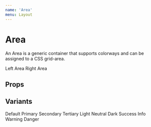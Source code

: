 ```yaml
---
name: 'Area'
menu: Layout
---
```




# Area

An Area is a generic container that supports colorways and can be assigned to a CSS grid-area.

<Playground>
  <Grid>
    <Area colorway="primary" area="left" padded>
      <Heading level="h3" align="center">Left Area</Heading>
    </Area>
    <Area colorway="secondary" area="right" padded>
      <Heading level="h3" align="center">Right Area</Heading>
    </Area>
  </Grid>
</Playground>

## Props

<Props of={Area} />

## Variants

<Playground>
  <Area>
    <Heading level="h3" align="center">Default</Heading>
  </Area>
  <Area colorway="primary">
    <Heading level="h3" align="center">Primary</Heading>
  </Area>
  <Area colorway="secondary">
    <Heading level="h3" align="center">Secondary</Heading>
  </Area>
  <Area colorway="tertiary">
    <Heading level="h3" align="center">Tertiary</Heading>
  </Area>
  <Area colorway="light">
    <Heading level="h3" align="center">Light</Heading>
  </Area>
  <Area colorway="neutral">
    <Heading level="h3" align="center">Neutral</Heading>
  </Area>
  <Area colorway="dark">
    <Heading level="h3" align="center">Dark</Heading>
  </Area>
  <Area colorway="success">
    <Heading level="h3" align="center">Success</Heading>
  </Area>
  <Area colorway="info">
    <Heading level="h3" align="center">Info</Heading>
  </Area>
  <Area colorway="warning">
    <Heading level="h3" align="center">Warning</Heading>
  </Area>
  <Area colorway="danger">
    <Heading level="h3" align="center">Danger</Heading>
  </Area>
</Playground>
